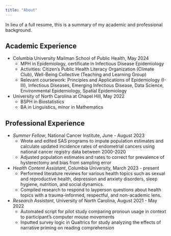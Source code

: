 ```yaml
---
title: "About"
---
```

In lieu of a full resume, this is a summary of my academic and professional background.

## Academic Experience
* Columbia University Mailman School of Public Health, May 2024
  + MPH in Epidemiology, certificate in Infectious Disease Epidemiology
  + Activities: Citizen's Public Health Literacy Organization (Climate Club), Well-Being Collective (Teaching and Learning Group)
  + Relevant coursework: Principles and Applications of Epidemiology (I-III), Infectious Diseases, Emerging Infectious Disease, Data Science, Environmental Epidemiology, Spatial Epidemiology
  
* University of North Carolina at Chapel Hill, May 2022
  + BSPH in Biostatistics
  + BA in Linguistics, minor in Mathematics

## Professional Experience
* *Summer Fellow*, National Cancer Institute, June - August 2023
  + Wrote and edited SAS programs to impute population estimates and calculate updated incidence rates of endometrial cancers using national cancer registry data between 2000-2020
  + Adjusted population estimates and rates to correct for prevalence of hysterectomy and bias from sampling error

* *Health Content Assistant*, Columbia University, March 2023 - present
  + Performed literature reviews for various health topics such as sexual and reproductive health, depression and anxiety disorders, sleep hygiene, nutrition, and social dynamics. 
  + Compiled research to respond to layperson questions about health topics with a trauma-informed, respectful, and non-academic lens. 
  
* *Research Assistant*, University of North Carolina, August 2021 - May 2022
  + Automated script for pilot study comparing pronoun usage in context to participant's computer mouse movements
  + Inputted survey logic in Qualtrics for study analyzing the effects of narrative priming on reading comprehension